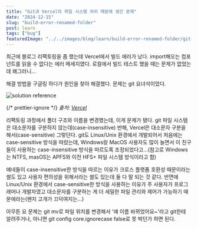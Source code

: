 ```yaml
---
title: "Git과 Vercel의 파일 시스템 차이 때문에 생긴 문제"
date: "2024-12-15"
slug: "build-error-renamed-folder"
post: learn
tags: ["bug"]
featuredImage: "../../images/blog/learn/build-error-renamed-folder/git-logo.png"
---
```


최근에 블로그 리팩토링을 좀 했는데 Vercel에서 빌드 에러가 났다.
import해오는 컴포넌트를 읽을 수 없다는 에러 메세지였다.
로컬에서 빌드 테스트 했을 때는 문제가 없었는데 왜그러니...

해결 방법을 구글링 하다가 원인을 찾아 해결했다.
문제는 git 요녀석이었다.

![solution reference](../../images/blog/learn/build-error-renamed-folder/reference.png)

{/* prettier-ignore */}
<i>
  출처: <a href="https://vercel.com/guides/how-do-i-resolve-a-module-not-found-error" target="_blank" rel="noopener noreferrer">Vercel</a>
</i>

리팩토링 과정에서 폴더 구조와 이름을 변경했는데, 이게 문제가 됐다.
git 파일 시스템은 대소문자를 구분하지 않는데(case-insensitive) 반해, Vercel은 대소문자 구분을 해서(case-sensitive) 그렇단다.
git도 Linux/Unix 환경에서 개발되어서 처음에는 case-sensitive 방식을 따랐는데, Windows랑 MacOS 사용자도 많이 늘면서 이 친구들이 사용하는 case-insensitive 방식을 따르도록 조정되었다고...(참고로 Windows는 NTFS, masOS는 APFS와 이전 HFS+ 파일 시스템 방식이라고 함)

얘네들이 case-insensitive한 방식을 따르는 이유가 크로스 플랫폼 호환성 때문이라는 썰도 있고 사용자 편의성을 위해서라는 썰도 있는데 둘 다 말 되는 것 같다.
반면에 Linux/Unix 환경에서 case-sensitive한 방식을 사용하는 이유가 주 사용자가 프로그래머나 개발자였고 대소문자를 구분하는 게 더 세밀한 파일 관리와 제어가 가능하기 때문에라는(왠지 고개가 끄덕여지는...)

아무튼 요 문제는 git mv로 파일 위치를 변경해서 '얘 이름 바뀌었어요~'라고 git한테 알려주거나, 아니면 git config core.ignorecase false로 못 박던가 하면 된다.
